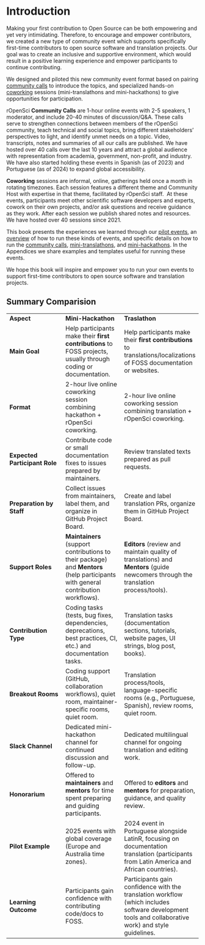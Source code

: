 # Introduction

Making your first contribution to Open Source can be both empowering and yet very intimidating.
Therefore, to encourage and empower contributors, we created a new type of community event which supports specifically first-time contributors to open source software and translation projects.
Our goal was to create an inclusive and supportive environment, which would result in a positive learning experience and empower participants to continue contributing.

We designed and piloted this new community event format based on pairing 
[community calls](https://ropensci.org/commcalls) to introduce the topics, 
and specialized hands-on [coworking](https://ropensci.org/coworking) sessions (mini-translathons and mini-hackathons) to give opportunities for participation.

rOpenSci **Community Calls** are 1-hour online events with 2-5 speakers, 1 moderator, and include 20-40 minutes of discussion/Q&A.
These calls serve to strengthen connections between members of the rOpenSci community, teach technical and social topics, bring different stakeholders’ perspectives to light, and identify unmet needs on a topic.
Video, transcripts, notes and summaries of all our calls are published.
We have hosted over 40 calls over the last 10 years and attract a global audience with representation from academia, government, non-profit, and industry.
We have also started holding these events in Spanish (as of 2023) and Portuguese (as of 2024) to expand global accessibility.

**Coworking** sessions are informal, online, gatherings held once a month in rotating timezones. 
Each session features a different theme and Community Host with expertise in that theme, facilitated by rOpenSci staff. 
At these events, participants meet other scientific software developers and experts, cowork on their own projects, and/or ask questions and receive guidance as they work.
After each session we publish shared notes and resources.
We have hosted over 40 sessions since 2021.

This book presents the experiences we learned through our [pilot events](pilot.html), 
an [overview](event-overview.html) of how to run these kinds of events, 
and specific details on how to run the [community calls](commcall.html), 
[mini-translathons](translathon.html), and [mini-hackathons](hackathon.html).
In the Appendices we share examples and templates useful for running these events.  

We hope this book will inspire and empower you to run your own events to support first-time contributors to open source software and translation projects.

## Summary Comparision

|  |  |  |
|------------------------|------------------------|------------------------|
| **Aspect** | **Mini-Hackathon** | **Traslathon** |
| **Main Goal** | Help participants make their **first contributions** to FOSS projects, usually through coding or documentation. | Help participants make their **first contributions** to translations/localizations of FOSS documentation or websites. |
| **Format** | 2-hour live online coworking session combining hackathon + rOpenSci coworking. | 2-hour live online coworking session combining translation + rOpenSci coworking. |
| **Expected Participant Role** | Contribute code or small documentation fixes to issues prepared by maintainers. | Review translated texts prepared as pull requests. |
| **Preparation by Staff** | Collect issues from maintainers, label them, and organize in GitHub Project Board. | Create and label translation PRs, organize them in GitHub Project Board. |
| **Support Roles** | **Maintainers** (support contributions to their package) and **Mentors** (help participants with general contribution workflows). | **Editors** (review and maintain quality of translations) and **Mentors** (guide newcomers through the translation process/tools). |
| **Contribution Type** | Coding tasks (tests, bug fixes, dependencies, deprecations, best practices, CI, etc.) and documentation tasks. | Translation tasks (documentation sections, tutorials, website pages, UI strings, blog post, books). |
| **Breakout Rooms** | Coding support (GitHub, collaboration workflows), quiet room, maintainer-specific rooms, quiet room. | Translation process/tools, language-specific rooms (e.g., Portuguese, Spanish), review rooms, quiet room. |
| **Slack Channel** | Dedicated mini-hackathon channel for continued discussion and follow-up. | Dedicated multilingual channel for ongoing translation and editing work. |
| **Honorarium** | Offered to **maintainers** and **mentors** for time spent preparing and guiding participants. | Offered to **editors** and **mentors** for preparation, guidance, and quality review. |
| **Pilot Example** | 2025 events with global coverage (Europe and Australia time zones). | 2024 event in Portuguese alongside LatinR, focusing on documentation translation (participants from Latin America and African countries). |
| **Learning Outcome** | Participants gain confidence with contributing code/docs to FOSS. | Participants gain confidence with the translation workflow (which includes software development tools and collaborative work) and style guidelines. |